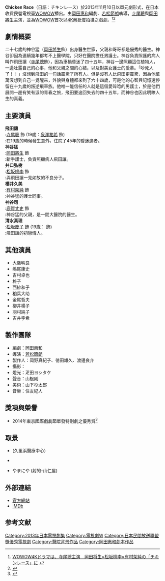 {{noteTA
|G1=JP Show
}}
{{電視節目資訊框
| 顏色       = #77DDFF
| 名稱       = Chicken Race
| 原名       = チキンレース
| 別名       = 
| 圖片       = 
| 類型       =  
| 原創       = 
| 導演       = [[若松節朗|若松節朗]]
| 編劇       = [[岡田惠和|岡田惠和]]
| 演出       = [[寺尾聰|寺尾聰]]、[[岡田將生|岡田將生]]<!--此欄僅置入「主演」。-->
| 主題曲     = 
| 片尾曲     = 
| 國家       = {{JPN}}
| 地區       = {{JPN}}
| 語言       = [[日語|日語]]
| 季數       = 
| 集數       = 
| 製作人     =
| 配樂       =
| 配音       =
| 外景       = {{JPN}}
| 片長       = 109分鐘
| 頻道       = [[WOWOW|WOWOW]]
| 電視網     = [[WOWOW|WOWOW]]
| 視訊制式   = [[4K解析度|4K解析度]]
| 音訊制式   = 杜比2.0
| 開始       = 2013年11月10日
| 結束       = 2013年11月10日
| 相關劇集   = 
| 中國大陸名稱 = 
| 臺灣名稱     = 快轉人生<ref>[https://video.friday.tw/movie/detail/10248 快轉人生-電影-線上看-friDay影音]</ref>
| 港澳名稱     =  
| 馬新名稱     = 
| 官方網站   = http://www.wowow.co.jp/dramaw/chickenrace/
| imdb_id    = 
| tv_com_id  = 
}}
'''Chicken Race'''（日語：チキンレース）於2013年11月10日以單元劇形式，在日本收費民營電視臺[[WOWOW|WOWOW]]播出。由[[岡田惠和|岡田惠和]]編劇、[[若松節朗|若松節朗]]執導，[[寺尾聰|寺尾聰]]與[[岡田將生|岡田將生]]主演，並為[[WOWOW|WOWOW]]首次以[[4K解析度|4K解析度]]拍攝之戲劇。<ref>[http://www.tvlife.jp/2013/09/05/11921 WOWOW4Kドラマは、寺尾聰主演　岡田将生×松坂桃李×有村架純の「チキンレース」に] {{webarchive|url=https://web.archive.org/web/20160808183354/http://www.tvlife.jp/2013/09/05/11921 |date=2016-08-08 }}</ref><ref>{{Cite web |url=http://www.crank-in.net/entertainment/news/27577 |title=岡田将生、寺尾聰との強い絆に「親友です！」　ドラマW『チキンレース』完成披露 |accessdate=2016-08-07 |archive-date=2016-08-26 |archive-url=https://web.archive.org/web/20160826194645/http://www.crank-in.net/entertainment/news/27577 |dead-url=no }}</ref>

==劇情概要==
二十七歲的神谷猛（[[岡田將生|岡田將生]]飾）出身醫生世家，父親和哥哥都是優秀的醫生。神谷卻因為連續幾年都考不上醫學院，只好在醫院擔任男護士。神谷負責照護的病人叫作飛田讓（[[寺尾聰|寺尾聰]]飾），因為車禍昏迷了四十五年，神谷一邊照顧這位植物人，一邊吐露自己的心事，他和父親之間的心結，以及對美女護士的愛慕。「吵死人了！！」沒想到飛田的一句話震驚了所有人。但是沒有人比飛田更震驚，因為他萬萬沒想到自己一覺醒來，外貌與身體都來到了六十四歲，可是他的心智與記憶還停留在十九歲的叛逆飛車族。他唯一能信任的人就是這個愛碎唸的男護士，於是他們展開一趟有笑有淚的青春之旅，飛田要追回失去的四十五年，而神谷也因此明瞭人生的真義。

==主要演員==
'''飛田讓'''<br />
:[[寺尾聰|寺尾聰]] 飾 (19歲：[[泉澤祐希|泉澤祐希]] 飾) <br />
:在19歲的時候發生意外，住院了45年的昏迷患者。<br />
'''神谷猛'''<br />
:[[岡田將生|岡田將生]] 飾  <br />
:新手護士，負責照顧病人飛田讓。<br />
'''井口弘樹'''<br />
:[[松坂桃李|松坂桃李]] 飾  <br />
:與飛田讓一見如故的不良分子。<br />
'''櫻井久美'''<br />
:[[有村架純|有村架純]] 飾  <br />
:神谷猛的護士同事。<br />
'''神谷司'''<br />
:[[鹿賀丈史|鹿賀丈史]] 飾  <br />
:神谷猛的父親，是一間大醫院的醫生。<br />
'''清水真理'''<br />
:[[松坂慶子|松坂慶子]] 飾 (19歲：{{link-ja|藤井武美|藤井武美}} 飾)<br />
:飛田讓的初戀情人。<br />

==其他演員==
* 大鷹明良
* 嶋尾康史
* 吉村卓也
* 柊子
* 西紗和子
* 稻葉大助
* 金尾哲夫
* 柳井楊子
* 羽村純子
* 吉井宇希

==製作團隊==
* 編劇：[[岡田惠和|岡田惠和]]<br />
* 導演：[[若松節朗|若松節朗]]<br />
* 製作人：岡野真紀子、徳田雄久、渡邊良介
* 攝影：{{link-ja|蔦井孝洋|蔦井孝洋}}
* 燈光：疋田ヨシタケ
* 聲音：山根剛
* 美術：山下杉太郎
* 音樂：住友紀人

==獎項與榮譽==
* 2014年[[東京國際戲劇節|東京國際戲劇節]]單發特別劇之優秀賞<ref>{{Cite web |url=http://www.j-ba.or.jp/drafes/archive/index15.html#201402 |title=2014年実績/国内作品 |accessdate=2016-08-07 |archive-date=2016-08-26 |archive-url=https://web.archive.org/web/20160826112651/http://www.j-ba.or.jp/drafes/archive/index15.html#201402 |dead-url=no }}</ref>

==取景==
* {{link-ja|久里浜医療センター|国立病院機構久里浜医療センター}}(久里浜醫療中心)
* {{link-ja|伊香保温泉(森秋旅館)|伊香保温泉}}
* {{link-ja|射的|射的}}やまにや (射的-山仁屋)

==外部連結==
*[http://www.wowow.co.jp/dramaw/chickenrace/ 官方網站] {{Wayback|url=http://www.wowow.co.jp/dramaw/chickenrace/ |date=20160810005252 }}
*[http://www.imdb.com/title/tt3174156/ IMDb] {{Wayback|url=http://www.imdb.com/title/tt3174156/ |date=20170212034737 }}

== 参考文献 ==
{{Reflist}}

{{電視劇W}}
{{日本民間放送聯盟獎優秀電視劇}}

[[Category:2013年日本電視劇集|Category:2013年日本電視劇集]]
[[Category:電視劇W|Category:電視劇W]]
[[Category:日本民間放送聯盟獎優秀電視劇|Category:日本民間放送聯盟獎優秀電視劇]]
[[Category:醫院背景作品|Category:醫院背景作品]]
[[Category:岡田惠和劇本作品|Category:岡田惠和劇本作品]]